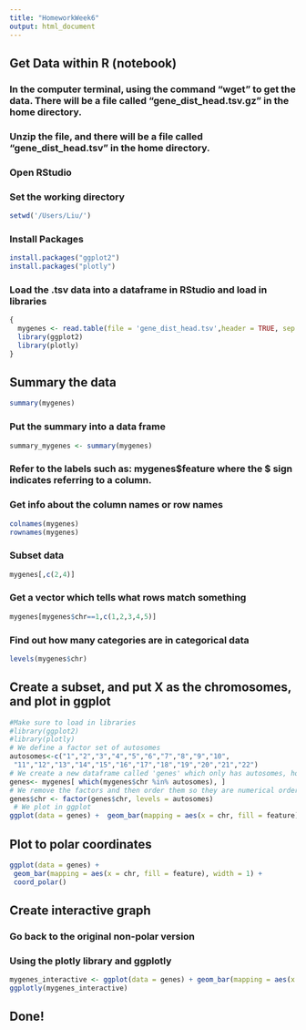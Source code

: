 ```yaml
---
title: "HomeworkWeek6"
output: html_document
---
```


## Get Data within R (notebook)  
  
### In the computer terminal, using the command "wget" to get the data. There will be a file called "gene_dist_head.tsv.gz" in the home directory.  
  
### Unzip the file, and there will be a file called "gene_dist_head.tsv" in the home directory.  

### Open RStudio  
  
### Set the working directory  
  
```r
setwd('/Users/Liu/')
```

### Install Packages  
  
```r
install.packages("ggplot2")
install.packages("plotly")
```

### Load the .tsv data into a dataframe in RStudio and load in libraries  
  
```r
{
  mygenes <- read.table(file = 'gene_dist_head.tsv',header = TRUE, sep = '\t')
  library(ggplot2)
  library(plotly)
}
```

## Summary the data  
  
```r
summary(mygenes)
```

### Put the summary into a data frame  
  
```r
summary_mygenes <- summary(mygenes)
```

### Refer to the labels such as: mygenes$feature where the $ sign indicates referring to a column.  
  
### Get info about the column names or row names  
  
```r
colnames(mygenes)
rownames(mygenes)
```

### Subset data  
  
```r
mygenes[,c(2,4)]
```

### Get a vector which tells what rows match something  
  
```r
mygenes[mygenes$chr==1,c(1,2,3,4,5)]
```

### Find out how many categories are in categorical data  
  
```r
levels(mygenes$chr)
```

## Create a subset, and put X as the chromosomes, and plot in ggplot  
  
```r
#Make sure to load in libraries
#library(ggplot2)  
#library(plotly)
# We define a factor set of autosomes
autosomes<-c("1","2","3","4","5","6","7","8","9","10",
 "11","12","13","14","15","16","17","18","19","20","21","22")  
# We create a new dataframe called 'genes' which only has autosomes, however we still have those additional factors
genes<- mygenes[ which(mygenes$chr %in% autosomes), ] 
# We remove the factors and then order them so they are numerical order and not alphabetical
genes$chr <- factor(genes$chr, levels = autosomes) 
 # We plot in ggplot 
ggplot(data = genes) +  geom_bar(mapping = aes(x = chr, fill = feature), width = 1)
```

## Plot to polar coordinates  
  
```r
ggplot(data = genes) +
 geom_bar(mapping = aes(x = chr, fill = feature), width = 1) +
 coord_polar()
```

## Create interactive graph  
  
### Go back to the original non-polar version  
  
### Using the plotly library and ggplotly  
  
```r
mygenes_interactive <- ggplot(data = genes) + geom_bar(mapping = aes(x = chr, fill = feature), width = 1)
ggplotly(mygenes_interactive)
```

## Done!  